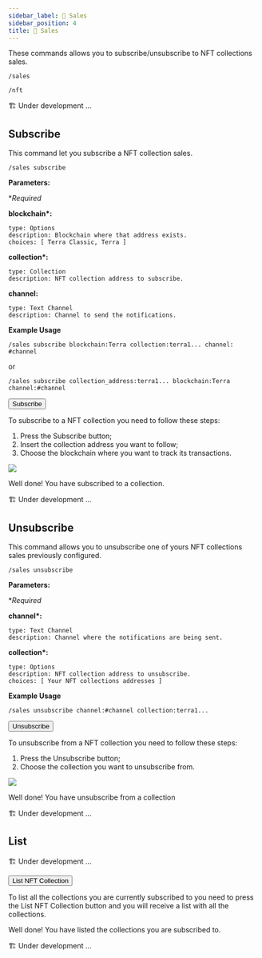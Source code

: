 ```yaml
---
sidebar_label: 🧾 Sales
sidebar_position: 4
title: 🧾 Sales
---
```


<!-- Imports -->


<!-- Documentation -->

These commands allows you to subscribe/unsubscribe to NFT collections sales.

<Tabs groupId="platforms">
<TabItem value="discord" label="Discord" default>

```
/sales
```

</TabItem>

<TabItem value="telegram" label="Telegram">

```
/nft
```

</TabItem>

<TabItem value="twitter" label="Twitter">
  🏗️ Under development ...
</TabItem>
</Tabs>

## Subscribe

This command let you subscribe a NFT collection sales.

<Tabs groupId="platforms">
<TabItem value="discord" label="Discord" default>

```
/sales subscribe
```

<p>
  <strong>Parameters:</strong>
</p>

\*_Required_

**blockchain\*:**

    type: Options
    description: Blockchain where that address exists.
    choices: [ Terra Classic, Terra ]

**collection\*:**

    type: Collection
    description: NFT collection address to subscribe.

**channel:**

    type: Text Channel
    description: Channel to send the notifications.

**Example Usage**

```
/sales subscribe blockchain:Terra collection:terra1... channel: #channel
```

or

```
/sales subscribe collection_address:terra1... blockchain:Terra channel:#channel
```

</TabItem>

<TabItem value="telegram" label="Telegram">
<p><button class={styles.telegram}>Subscribe</button></p>

To subscribe to a NFT collection you need to follow these steps:

1. Press the Subscribe button;
2. Insert the collection address you want to follow;
3. Choose the blockchain where you want to track its transactions.

![][telegram-ns]

Well done! You have subscribed to a collection.

</TabItem>

<TabItem value="twitter" label="Twitter">
🏗️ Under development ...
</TabItem>
</Tabs>

## Unsubscribe

This command allows you to unsubscribe one of yours NFT collections sales previously configured.

<Tabs groupId="platforms">
<TabItem value="discord" label="Discord" default>

```
/sales unsubscribe
```

<p>
  <strong>Parameters:</strong>
</p>

\*_Required_

**channel\*:**

    type: Text Channel
    description: Channel where the notifications are being sent.

**collection\*:**

    type: Options
    description: NFT collection address to unsubscribe.
    choices: [ Your NFT collections addresses ]

**Example Usage**

```
/sales unsubscribe channel:#channel collection:terra1...
```

</TabItem>

<TabItem value="telegram" label="Telegram">
<p><button class={styles.telegram}>Unsubscribe</button></p>

To unsubscribe from a NFT collection you need to follow these steps:

1. Press the Unsubscribe button;
2. Choose the collection you want to unsubscribe from.

![][telegram-nu]

Well done! You have unsubscribe from a collection

</TabItem>

<TabItem value="twitter" label="Twitter">
🏗️ Under development ...
</TabItem>
</Tabs>

## List

<Tabs groupId="platforms">
<TabItem value="discord" label="Discord" default>
🏗️ Under development ...
</TabItem>

<TabItem value="telegram" label="Telegram">
<p><button class={styles.telegram}>List NFT Collection</button></p>

To list all the collections you are currently subscribed to you need to press the List NFT Collection button and you will receive a list with all the collections.

Well done! You have listed the collections you are subscribed to.

</TabItem>

<TabItem value="twitter" label="Twitter">
🏗️ Under development ...
</TabItem>
</Tabs>

[telegram-ns]: /img/gifs/telegram-ns.gif
[telegram-nu]: /img/gifs/telegram-nu.gif
